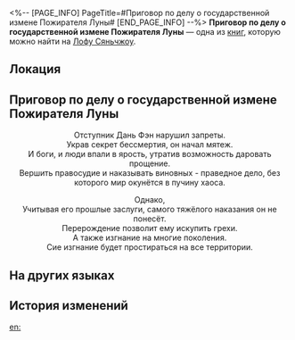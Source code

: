 <%-- [PAGE_INFO]
PageTitle=#Приговор по делу о государственной измене Пожирателя Луны#
[END_PAGE_INFO] --%>
{{Дополнить}}
{{Книга Инфобокс
|id           = 225
|Название     = 
|Изображение  = Иконка рукописи с Лофу Сяньчжоу 3.png
|Мир          = Лофу Сяньчжоу
|Томов        = 1
|Автор        = <!--нужно добавить-->
|Описание     = Приговор в адрес главного фигуранта по делу о мятеже Пожирателя Луны, оказавший огромное влияние на ход истории Сяньчжоу.
|Том1         = {{tx}}
|Источник1    = {{tx|Отсутствует источник}}
|Персонажи    = 
|Фракции      = 
}}
'''Приговор по делу о государственной измене Пожирателя Луны''' — одна из [[Книги|книг]], которую можно найти на [[Лофу Сяньчжоу]].

==Локация==
{{Отметка карты|<!--название карты-->|<!--id отметки-->}}

==Приговор по делу о государственной измене Пожирателя Луны==
<div align="center">Отступник Дань Фэн нарушил запреты.<br />
Украв секрет бессмертия, он начал мятеж.<br />
И боги, и люди впали в ярость, утратив возможность даровать прощение.<br />
Вершить правосудие и наказывать виновных - праведное дело, без которого мир окунётся в пучину хаоса.

Однако,<br />
Учитывая его прошлые заслуги, самого тяжёлого наказания он не понесёт.<br />
Перерождение позволит ему искупить грехи.<br />
А также изгнание на многие поколения.<br />
Сие изгнание будет простираться на все территории.</div>

==На других языках==
{{На других языках
|en   = Verdict: The Great Rebellion of Imbibitor Lunae
|zhs  = 饮月大逆判牍
|zht  = 飲月大逆判牘
|ja   = 飲月大逆判牘
|ko   = 대역죄인 음월 판결 문서
|es   = Veredicto: la gran rebelión de Imbibitor Lunae
|fr   = Verdict&nbsp;: La grande rébellion de l'Imbibitor Lunae
|ru   = Приговор по делу о государственной измене Пожирателя Луны
|th   = คำตัดสินแห่งกบฏจ้าวยลจันทรา
|vi   = Bản Án: Phán Quyết Ẩm Nguyệt Đại Nghịch
|de   = Urteilsspruch: Die große Rebellion des Imbibitor Lunae
|id   = Pemberontakan Besar Imbibitor Lunae
|pt   = Veredito: A Grande Rebelião do Embebidor Lunae
}}

==История изменений==
{{История изменений|3.5}}

[[en:]]
